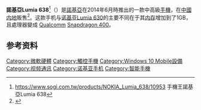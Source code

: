 {{Expand|time=2016-10-01T08:45:48+00:00}}
{{noteTA
|G1=IT
}}
{{Infobox mobile phone
| name            = 諾基亞Lumia 638
| logo            =
| logosize        = 
| image           = 
| imagesize       = 
| alt             = 
| caption          =
| brand           = [[諾基亞|諾基亞]]
| manufacturer    = [[諾基亞|諾基亞]] 
| series          = [[諾基亞Lumia|諾基亞Lumia]]
| slogan          = 
| type            = {{plainlist|
* [[智慧型手機|智慧型手機]]
}}
| predecessor     = 
| successor       = 
| related         =
| release         = 2014年六月
| price           =  
| available       =
| discontinued    = 
| form            = [[直板式手機|手機規格]]
| dimensions            =  {{convert|115|mm|in|abbr=on}} 高<br>{{convert|66.7|mm|in|abbr=on}} 寬<br>{{convert|9.2|mm|in|abbr=on}} 厚
| weight          =  {{convert|134|g|oz|2|abbr=on}}
| os              = [[Windows_Phone_8.1|Windows Phone 8.1]]
| soc             = [[Qualcomm|Qualcomm]] [[List_of_Qualcomm_Snapdragon_devices#Snapdragon_400|Snapdragon 400]]<ref name="zdnetarticle">{{cite web |url=http://www.zdnet.com/nokia-announces-lumia-630-635-and-930-lumia-cyan-update-to-include-wp-8-1-and-more-7000027990/ |title=Nokia announces Lumia 630, 635 and 930; Lumia Cyan update to include WP 8.1 and more |last=Miller |first=Matthew |date=April 2, 2014 |work=ZDNet |publisher=CBS Interactive |accessdate=2014-04-03 |archive-date=2014-04-02 |archive-url=https://web.archive.org/web/20140402222133/http://www.zdnet.com/nokia-announces-lumia-630-635-and-930-lumia-cyan-update-to-include-wp-8-1-and-more-7000027990/ |dead-url=no }}</ref> MSM8226
| cpu             = 1.2 GHz quad-core [[ARM_Cortex-A7|Cortex-A7]]
| gpu             = Adreno 305<br>
| display         = <br>{{convert|4.5|in|mm|abbr=on}} AMOLED, 854 × 480 [[解析度|像素]] 使用564 [[每英寸像素|ppi]]的大猩猩玻璃3<br>
| storage         = 8 GB
| memory          = 1 GB<br>
| memory_card     = 最高支持128 GB的microSD卡
| networks        = [[GSM|GSM]], [[High_Speed_Packet_Access|HSPA]], [[LTE_(telecommunication)|LTE]]
| carrier         = 
| connectivity    = HSDPA (850, 900, 1700, 1900, 2100 MHz), GSM (850, 900, 1800, 1900 MHz), [[Wi-Fi|Wi-Fi]] ([[802.11|802.11]] [[802.11a|a]]/[[802.11b|b]]/[[802.11g|g]]/[[802.11n|n]]/[[802.11ac|ac]]), [[Bluetooth_4.1|Bluetooth 4.1]], [[GPS|GPS]] & [[GLONASS|GLONASS]].<br>'''650:''' LTE (Bands 1, 2, 3, 4, 5, 7, 8, 12, 17, 20, 28, 38, 40: 2100, 1900, 1800, 1700/2100, 850, 2600, 900, 700, 700, 800, 700, 2600, 2300).<br>
| battery         = 可更換<br>Qi無綫充帶<br>1830 mAh<br>
| input           = [[多點觸控|多點觸控]]電容式[[觸控式螢幕|觸控式螢幕]]
| ext_display     = 
| camera          = 20 [[像素|MP]] [[PureView|PureView]]<br>1/2.4 "傳感器,<br>[[4K解析度|4K解析度]] ([[2160p|2160p]]) at 30 [[帧率|fps]],<br>triple [[閃光燈|LED 閃光燈]]es,<br>ƒ/1.9 [[焦比|光圈]],<br>optical [[影像穩定器|影像穩定器]]
| front_camera    = 5 MP<br>1080P video, ƒ/2.4 [[焦比|光圈]]
| website         = 
}}
'''諾基亞Lumia 638'''<ref>https://www.sogi.com.tw/products/NOKIA_Lumia_638/10953 {{Wayback|url=https://www.sogi.com.tw/products/NOKIA_Lumia_638/10953 |date=20161011063454 }}  手機王諾基亞Lumia 638</ref>（{{lang-en|Nokia Lumia 638}}）是[[諾基亞|諾基亞]]在2014年6月時推出的一款中高級[[手機|手機]]，在[[中國内地|中國内地]]販售<ref>{{cite news|title=Lumia 636/638 are first TD-LTE phones from Nokia in China|url=http://www.gsmarena.com/lumia_636_638_are_first_tdlte_phones_from_nokia_in_china-news-8753.php|accessdate=2016-10-01|publisher=GSMArena|date=2014-06-11|archiveurl=https://web.archive.org/web/20160322064351/http://www.gsmarena.com/nokia_lumia_638-6877.php|archivedate=2016-03-22|language=en|dead-url=no}}</ref>。这款手机与[[诺基亚Lumia_630|诺基亚Lumia 630]]的主要不同在于其[[随机存取存储器|内存]]增加到了1GB，且處理器變成 [[Qualcomm|Qualcomm]] [[Snapdragon_200|Snapdragon 400]]。

== 参考资料 ==
{{reflist}}

{{Microsoft Lumia}}
{{Nokia phones}}
[[Category:微軟硬體|Category:微軟硬體]]
[[Category:觸控手機|Category:觸控手機]]
[[Category:Windows_10_Mobile設備|Category:Windows 10 Mobile設備]]
[[Category:视频通讯|Category:视频通讯]]
[[Category:诺基亚手机|Category:诺基亚手机]]
[[Category:智能手機|Category:智能手機]]
